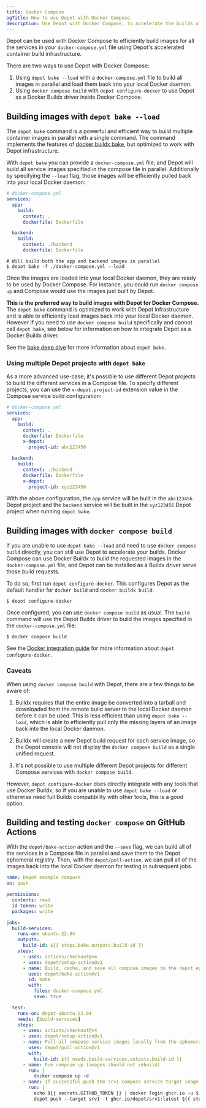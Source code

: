 ```yaml
---
title: Docker Compose
ogTitle: How to use Depot with Docker Compose
description: Use Depot with Docker Compose, to accelerate the builds of all Compose services.
---
```


Depot can be used with Docker Compose to efficiently build images for all the services in your `docker-compose.yml` file using Depot's accelerated container build infrastructure.

There are two ways to use Depot with Docker Compose:

1. Using `depot bake --load` with a `docker-compose.yml` file to build all images in parallel and load them back into your local Docker daemon.
2. Using `docker compose build` with `depot configure-docker` to use Depot as a Docker Buildx driver inside Docker Compose.

## Building images with `depot bake --load`

The `depot bake` command is a powerful and efficient way to build multiple container images in parallel with a single command. The command implements the features of [docker buildx bake](https://docs.docker.com/build/bake/), but optimized to work with Depot infrastructure.

With `depot bake` you can provide a `docker-compose.yml` file, and Depot will build all service images specified in the compose file in parallel. Additionally by specifying the `--load` flag, those images will be efficiently pulled back into your local Docker daemon:

```yaml
# docker-compose.yml
services:
  app:
    build:
      context: .
      dockerfile: Dockerfile

  backend:
    build:
      context: ./backend
      dockerfile: Dockerfile
```

```shell
# Will build both the app and backend images in parallel
$ depot bake -f ./docker-compose.yml --load
```

Once the images are loaded into your local Docker daemon, they are ready to be used by Docker Compose. For instance, you could run `docker compose up` and Compose would use the images just built by Depot.

**This is the preferred way to build images with Depot for Docker Compose.** The `depot bake` command is optimized to work with Depot infrastructure and is able to efficiently load images back into your local Docker daemon. However if you need to use `docker compose build` specifically and cannot call `depot bake`, see below for information on how to integrate Depot as a Docker Buildx driver.

See the [bake deep dive](https://depot.dev/blog/buildx-bake-deep-dive) for more information about `depot bake`.

### Using multiple Depot projects with `depot bake`

As a more advanced use-case, it's possible to use different Depot projects to build the different services in a Compose file. To specify different projects, you can use the `x-depot.project-id` extension value in the Compose service build configuration:

```yaml
# docker-compose.yml
services:
  app:
    build:
      context: .
      dockerfile: Dockerfile
      x-depot:
        project-id: abc123456

  backend:
    build:
      context: ./backend
      dockerfile: Dockerfile
      x-depot:
        project-id: xyz123456
```

With the above configuration, the `app` service will be built in the `abc123456` Depot project and the `backend` service will be built in the `xyz123456` Depot project when running `depot bake`.

## Building images with `docker compose build`

If you are unable to use `depot bake --load` and need to use `docker compose build` directly, you can still use Depot to accelerate your builds. Docker Compose can use Docker Buildx to build the requested images in the `docker-compose.yml` file, and Depot can be installed as a Buildx driver serve those build requests.

To do so, first run `depot configure-docker`. This configures Depot as the default handler for `docker build` and `docker buildx build`:

```shell
$ depot configure-docker
```

Once configured, you can use `docker compose build` as usual. The `build` command will use the Depot Buildx driver to build the images specified in the `docker-compose.yml` file:

```shell
$ docker compose build
```

See the [Docker integration guide](/docs/guides/docker-build) for more information about `depot configure-docker`.

### Caveats

When using `docker compose build` with Depot, there are a few things to be aware of:

1. Buildx requires that the entire image be converted into a tarball and downloaded from the remote build server to the local Docker daemon before it can be used. This is less efficient than using `depot bake --load`, which is able to efficiently pull only the missing layers of an image back into the local Docker daemon.

2. Buildx will create a new Depot build request for each service image, so the Depot console will not display the `docker compose build` as a single unified request.

3. It's not possible to use multiple different Depot projects for different Compose services with `docker compose build`.

However, `depot configure-docker` does directly integrate with any tools that use Docker Buildx, so if you are unable to use `depot bake --load` or otherwise need full Buildx compatibility with other tools, this is a good option.

## Building and testing `docker compose` on GitHub Actions

With the `depot/bake-action` action and the `--save` flag, we can build all of the services in a Compose file in parallel and save them to the Depot ephemeral registry. Then, with the `depot/pull-action`, we can pull all of the images back into the local Docker daemon for testing in subsequent jobs.

```yaml
name: Depot example compose
on: push

permissions:
  contents: read
  id-token: write
  packages: write

jobs:
  build-services:
    runs-on: ubuntu-22.04
    outputs:
      build-id: ${{ steps.bake.outputs.build-id }}
    steps:
      - uses: actions/checkout@v4
      - uses: depot/setup-action@v1
      - name: Build, cache, and save all compose images to the depot ephemeral registry.
        uses: depot/bake-action@v1
        id: bake
        with:
          files: docker-compose.yml
          save: true

  test:
    runs-on: depot-ubuntu-22.04
    needs: [build-services]
    steps:
      - uses: actions/checkout@v4
      - uses: depot/setup-action@v1
      - name: Pull all compose service images locally from the ephemeral registry.
        uses: depot/pull-action@v1
        with:
          build-id: ${{ needs.build-services.outputs.build-id }}
      - name: Run compose up (images should not rebuild)
        run: |
          docker compose up -d
      - name: If successful push the srv1 compose service target image to ghcr.io from ephemeral registry
        run: |
          echo ${{ secrets.GITHUB_TOKEN }} | docker login ghcr.io -u $ --password-stdin
          depot push --target srv1 -t ghcr.io/depot/srv1:latest ${{ steps.build.outputs.build-id }}
```
